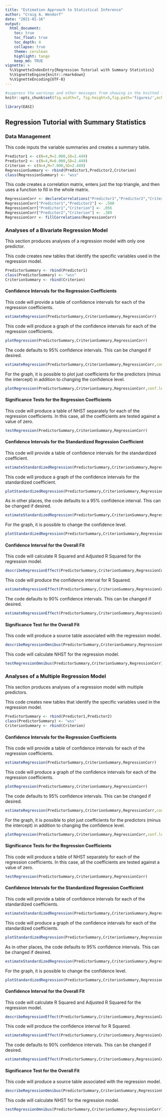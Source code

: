 ```yaml
---
title: "Estimation Approach to Statistical Inference"
author: "Craig A. Wendorf"
date: "2021-01-16"
output:
  html_document:
    toc: true
    toc_float: true
    toc_depth: 4
    collapse: true
    theme: cerulean
    highlight: tango
    keep_md: TRUE
vignette: >
  %\VignetteIndexEntry{Regression Tutorial with Summary Statistics}
  %\VignetteEngine{knitr::rmarkdown}
  %\VignetteEncoding{UTF-8}
---
```


```r
#suppress the warnings and other messages from showing in the knitted file.
knitr::opts_chunk$set(fig.width=7, fig.height=5,fig.path='figures/',echo=TRUE,warning=FALSE,message=FALSE)
```

```r
library(EASI)
```

## Regression Tutorial with Summary Statistics

### Data Management

This code inputs the variable summaries and creates a summary table.
```r
Predictor1 <- c(N=4,M=2.000,SD=2.449)
Predictor2 <- c(N=4,M=6.000,SD=2.449)
Criterion <- c(N=4,M=7.000,SD=2.449)
RegressionSummary <- rbind(Predictor1,Predictor2,Criterion)
class(RegressionSummary) <- "wss"
```

This code creates a correlation matrix, enters just the top triangle, and then uses a function to fill in the whole matrix.
```r
RegressionCorr <- declareCorrelations("Predictor1","Predictor2","Criterion")
RegressionCorr["Predictor1","Predictor2"] <- .500
RegressionCorr["Predictor1","Criterion"] <- .056
RegressionCorr["Predictor2","Criterion"] <- .389
RegressionCorr <- fillCorrelations(RegressionCorr)
```

### Analyses of a Bivariate Regression Model

This section produces analyses of a regression model with only one predictor.

This code creates new tables that identify the specific variables used in the regression model.
```r
PredictorSummary <- rbind(Predictor1)
class(PredictorSummary) <- "wss"
CriterionSummary <- rbind(Criterion)
```

#### Confidence Intervals for the Regression Coefficients

This code will provide a table of confidence intervals for each of the regression coefficients.
```r
estimateRegression(PredictorSummary,CriterionSummary,RegressionCorr)
```

This code will produce a graph of the confidence intervals for each of the regression coefficients.
```r
plotRegression(PredictorSummary,CriterionSummary,RegressionCorr)
```

The code defaults to 95% confidence intervals. This can be changed if desired.
```r
estimateRegression(PredictorSummary,CriterionSummary,RegressionCorr,conf.level=.99)
```

For the graph, it is possible to plot just coefficients for the predictors (minus the intercept) in addition to changing the confidence level.
```r
plotRegression(PredictorSummary,CriterionSummary,RegressionCorr,conf.level=.99,intercept=FALSE)
```

#### Significance Tests for the Regression Coefficients

This code will produce a table of NHST separately for each of the regression coefficients. In this case, all the coefficients are tested against a value of zero.
```r
testRegression(PredictorSummary,CriterionSummary,RegressionCorr)
```

#### Confidence Intervals for the Standardized Regression Coefficient

This code will provide a table of confidence intervals for the standardized coefficient.
```r
estimateStandardizedRegression(PredictorSummary,CriterionSummary,RegressionCorr)
```

This code will produce a graph of the confidence intervals for the standardized coefficient.
```r
plotStandardizedRegression(PredictorSummary,CriterionSummary,RegressionCorr)
```

As in other places, the code defaults to a 95% confidence interval. This can be changed if desired.
```r
estimateStandardizedRegression(PredictorSummary,CriterionSummary,RegressionCorr,conf.level=.99)
```

For the graph, it is possible to change the confidence level.
```r
plotStandardizedRegression(PredictorSummary,CriterionSummary,RegressionCorr,conf.level=.99)
```

#### Confidence Interval for the Overall Fit

This code will calculate R Squared and Adjusted R Squared for the regression model.
```r
describeRegressionEffect(PredictorSummary,CriterionSummary,RegressionCorr)
```

This code will produce the confidence interval for R Squared.
```r
estimateRegressionEffect(PredictorSummary,CriterionSummary,RegressionCorr)
```

The code defaults to 90% confidence intervals. This can be changed if desired.
```r
estimateRegressionEffect(PredictorSummary,CriterionSummary,RegressionCorr,conf.level=.95)
```

#### Significance Test for the Overall Fit

This code will produce a source table associated with the regression model.
```r
describeRegressionOmnibus(PredictorSummary,CriterionSummary,RegressionCorr)
```

This code will calculate NHST for the regression model.
```r
testRegressionOmnibus(PredictorSummary,CriterionSummary,RegressionCorr)
```

### Analyses of a Multiple Regression Model

This section produces analyses of a regression model with multiple predictors.

This code creates new tables that identify the specific variables used in the regression model.
```r
PredictorSummary <- rbind(Predictor1,Predictor2)
class(PredictorSummary) <- "wss"
CriterionSummary <- rbind(Criterion)
```

#### Confidence Intervals for the Regression Coefficients

This code will provide a table of confidence intervals for each of the regression coefficients.
```r
estimateRegression(PredictorSummary,CriterionSummary,RegressionCorr)
```

This code will produce a graph of the confidence intervals for each of the regression coefficients.
```r
plotRegression(PredictorSummary,CriterionSummary,RegressionCorr)
```

The code defaults to 95% confidence intervals. This can be changed if desired.
```r
estimateRegression(PredictorSummary,CriterionSummary,RegressionCorr,conf.level=.99)
```

For the graph, it is possible to plot just coefficients for the predictors (minus the intercept) in addition to changing the confidence level.
```r
plotRegression(PredictorSummary,CriterionSummary,RegressionCorr,conf.level=.99,intercept=FALSE)
```

#### Significance Tests for the Regression Coefficients

This code will produce a table of NHST separately for each of the regression coefficients. In this case, all the coefficients are tested against a value of zero.
```r
testRegression(PredictorSummary,CriterionSummary,RegressionCorr)
```

#### Confidence Intervals for the Standardized Regression Coefficient

This code will provide a table of confidence intervals for each of the standardized coefficients.
```r
estimateStandardizedRegression(PredictorSummary,CriterionSummary,RegressionCorr)
```

This code will produce a graph of the confidence intervals for each of the standardized coefficients.
```r
plotStandardizedRegression(PredictorSummary,CriterionSummary,RegressionCorr)
```

As in other places, the code defaults to 95% confidence intervals. This can be changed if desired.
```r
estimateStandardizedRegression(PredictorSummary,CriterionSummary,RegressionCorr,conf.level=.99)
```

For the graph, it is possible to change the confidence level.
```r
plotStandardizedRegression(PredictorSummary,CriterionSummary,RegressionCorr,conf.level=.99)
```

#### Confidence Interval for the Overall Fit

This code will calculate R Squared and Adjusted R Squared for the regression model.
```r
describeRegressionEffect(PredictorSummary,CriterionSummary,RegressionCorr)
```

This code will produce the confidence interval for R Squared.
```r
estimateRegressionEffect(PredictorSummary,CriterionSummary,RegressionCorr)
```

The code defaults to 90% confidence intervals. This can be changed if desired.
```r
estimateRegressionEffect(PredictorSummary,CriterionSummary,RegressionCorr,conf.level=.95)
```

#### Significance Test for the Overall Fit

This code will produce a source table associated with the regression model.
```r
describeRegressionOmnibus(PredictorSummary,CriterionSummary,RegressionCorr)
```

This code will calculate NHST for the regression model.
```r
testRegressionOmnibus(PredictorSummary,CriterionSummary,RegressionCorr)
```
